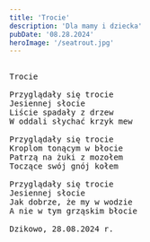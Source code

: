 ```yaml
---
title: 'Trocie'
description: 'Dla mamy i dziecka'
pubDate: '08.28.2024'
heroImage: '/seatrout.jpg'
---
```

<pre>

Trocie

Przyglądały się trocie
Jesiennej słocie
Liście spadały z drzew
W oddali słychać krzyk mew

Przyglądały się trocie
Kroplom tonącym w błocie
Patrzą na żuki z mozołem
Toczące swój gnój kołem

Przyglądały się trocie
Jesiennej słocie
Jak dobrze, że my w wodzie
A nie w tym grząskim błocie

Dzikowo, 28.08.2024 r.



</pre>
